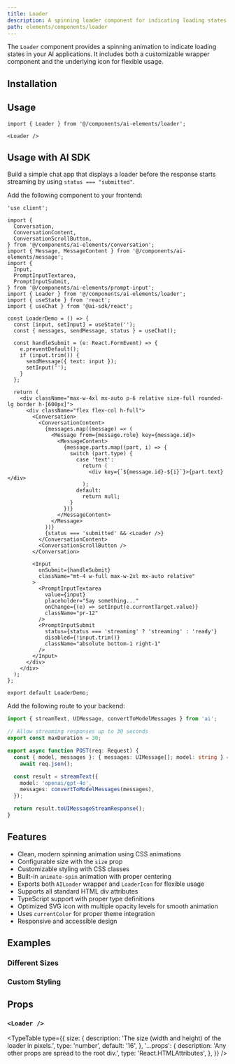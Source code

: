 ```yaml
---
title: Loader
description: A spinning loader component for indicating loading states in AI applications.
path: elements/components/loader
---
```


The `Loader` component provides a spinning animation to indicate loading states in your AI applications. It includes both a customizable wrapper component and the underlying icon for flexible usage.

<Preview path="loader" />

## Installation

<ElementsInstaller path="loader" />

## Usage

```tsx
import { Loader } from '@/components/ai-elements/loader';
```

```tsx
<Loader />
```

## Usage with AI SDK

Build a simple chat app that displays a loader before the response starts streaming by using `status === "submitted"`.

Add the following component to your frontend:

```tsx title="app/page.tsx"
'use client';

import {
  Conversation,
  ConversationContent,
  ConversationScrollButton,
} from '@/components/ai-elements/conversation';
import { Message, MessageContent } from '@/components/ai-elements/message';
import {
  Input,
  PromptInputTextarea,
  PromptInputSubmit,
} from '@/components/ai-elements/prompt-input';
import { Loader } from '@/components/ai-elements/loader';
import { useState } from 'react';
import { useChat } from '@ai-sdk/react';

const LoaderDemo = () => {
  const [input, setInput] = useState('');
  const { messages, sendMessage, status } = useChat();

  const handleSubmit = (e: React.FormEvent) => {
    e.preventDefault();
    if (input.trim()) {
      sendMessage({ text: input });
      setInput('');
    }
  };

  return (
    <div className="max-w-4xl mx-auto p-6 relative size-full rounded-lg border h-[600px]">
      <div className="flex flex-col h-full">
        <Conversation>
          <ConversationContent>
            {messages.map((message) => (
              <Message from={message.role} key={message.id}>
                <MessageContent>
                  {message.parts.map((part, i) => {
                    switch (part.type) {
                      case 'text':
                        return (
                          <div key={`${message.id}-${i}`}>{part.text}</div>
                        );
                      default:
                        return null;
                    }
                  })}
                </MessageContent>
              </Message>
            ))}
            {status === 'submitted' && <Loader />}
          </ConversationContent>
          <ConversationScrollButton />
        </Conversation>

        <Input
          onSubmit={handleSubmit}
          className="mt-4 w-full max-w-2xl mx-auto relative"
        >
          <PromptInputTextarea
            value={input}
            placeholder="Say something..."
            onChange={(e) => setInput(e.currentTarget.value)}
            className="pr-12"
          />
          <PromptInputSubmit
            status={status === 'streaming' ? 'streaming' : 'ready'}
            disabled={!input.trim()}
            className="absolute bottom-1 right-1"
          />
        </Input>
      </div>
    </div>
  );
};

export default LoaderDemo;
```

Add the following route to your backend:

```ts title="app/api/chat/route.ts"
import { streamText, UIMessage, convertToModelMessages } from 'ai';

// Allow streaming responses up to 30 seconds
export const maxDuration = 30;

export async function POST(req: Request) {
  const { model, messages }: { messages: UIMessage[]; model: string } =
    await req.json();

  const result = streamText({
    model: 'openai/gpt-4o',
    messages: convertToModelMessages(messages),
  });

  return result.toUIMessageStreamResponse();
}
```

## Features

- Clean, modern spinning animation using CSS animations
- Configurable size with the `size` prop
- Customizable styling with CSS classes
- Built-in `animate-spin` animation with proper centering
- Exports both `AILoader` wrapper and `LoaderIcon` for flexible usage
- Supports all standard HTML div attributes
- TypeScript support with proper type definitions
- Optimized SVG icon with multiple opacity levels for smooth animation
- Uses `currentColor` for proper theme integration
- Responsive and accessible design

## Examples

### Different Sizes

<Preview path="loader-sizes" />

### Custom Styling

<Preview path="loader-custom" />

## Props

### `<Loader />`

<TypeTable
  type={{
    size: {
      description: 'The size (width and height) of the loader in pixels.',
      type: 'number',
      default: '16',
    },
    '...props': {
      description: 'Any other props are spread to the root div.',
      type: 'React.HTMLAttributes<HTMLDivElement>',
    },
  }}
/>
